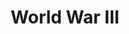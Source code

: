 ---
title: World War III
description: Game interface built with Coherent Gameface
technologies: ["react","typescript","scss", "jest"]
startYear: 2022
endYear: 2023
class: bleed-primary-950
draft: false
---